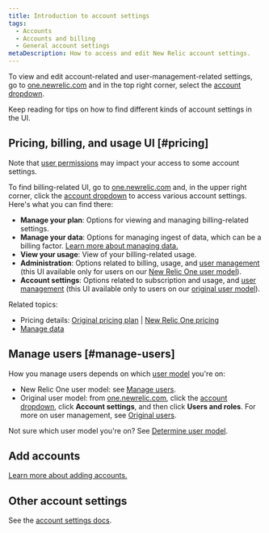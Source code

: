 ```yaml
---
title: Introduction to account settings
tags:
  - Accounts
  - Accounts and billing
  - General account settings
metaDescription: How to access and edit New Relic account settings.
---
```


To view and edit account-related and user-management-related settings, go to [one.newrelic.com](https://one.newrelic.com) and in the top right corner, select the [account dropdown](/docs/using-new-relic/welcome-new-relic/get-started/glossary#account-dropdown). 

Keep reading for tips on how to find different kinds of account settings in the UI. 

## Pricing, billing, and usage UI [#pricing]

Note that [user permissions](/docs/accounts/accounts-billing/account-structure/factors-affecting-access-features-data/) may impact your access to some account settings. 

To find billing-related UI, go to [one.newrelic.com](https://one.newrelic.com) and, in the upper right corner, click the [account dropdown](/docs/using-new-relic/welcome-new-relic/get-started/glossary/#account-dropdown) to access various account settings. Here's what you can find there: 

* **Manage your plan**: Options for viewing and managing billing-related settings. 
* **Manage your data**: Options for managing ingest of data, which can be a billing factor. [Learn more about managing data.](/docs/telemetry-data-platform/manage-data/manage-data-coming-new-relic)
* **View your usage**: View of your billing-related usage. 
* **Administration**: Options related to billing, usage, and [user management](#manage-users) (this UI available only for users on our [New Relic One user model](/docs/accounts/original-accounts-billing/original-product-based-pricing/overview-changes-pricing-user-model/#user-models)). 
* **Account settings**: Options related to subscription and usage, and [user management](#manage-users) (this UI available only to users on our [original user model](/docs/accounts/original-accounts-billing/original-product-based-pricing/overview-changes-pricing-user-model/#user-models)).

Related topics: 
* Pricing details: [Original pricing plan](/docs/accounts/original-accounts-billing/product-pricing/product-based-pricing) | [New Relic One pricing](/docs/accounts/accounts-billing/new-relic-one-pricing-billing/new-relic-one-pricing-billing)
* [Manage data](/docs/telemetry-data-platform/manage-data/manage-your-data)

## Manage users [#manage-users]

How you manage users depends on which [user model](/docs/accounts/original-accounts-billing/original-product-based-pricing/overview-changes-pricing-user-model/#user-models) you're on:

* New Relic One user model: see [Manage users](/docs/accounts/accounts-billing/new-relic-one-user-management/add-manage-users-groups-roles/#where).
* Original user model: from [one.newrelic.com](https://one.newrelic.com), click the [account dropdown](/docs/using-new-relic/welcome-new-relic/get-started/glossary#account-dropdown), click **Account settings**, and then click **Users and roles**. For more on user management, see [Original users](/docs/accounts/original-accounts-billing/original-users-roles/users-roles-original-user-model/).

Not sure which user model you're on? See [Determine user model](/docs/accounts/original-accounts-billing/original-product-based-pricing/overview-changes-pricing-user-model/#determine-user-model).

## Add accounts 

[Learn more about adding accounts.](/docs/accounts/accounts-billing/account-structure/add-accounts)

## Other account settings

See the [account settings docs](/docs/accounts). 

